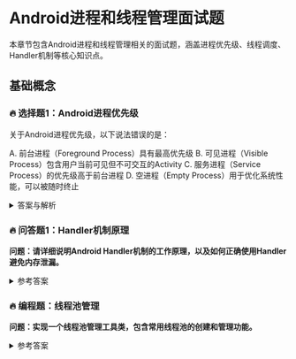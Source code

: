 # Android进程和线程管理面试题

本章节包含Android进程和线程管理相关的面试题，涵盖进程优先级、线程调度、Handler机制等核心知识点。

## 基础概念

### 🔥 选择题1：Android进程优先级

关于Android进程优先级，以下说法错误的是：

A. 前台进程（Foreground Process）具有最高优先级
B. 可见进程（Visible Process）包含用户当前可见但不可交互的Activity
C. 服务进程（Service Process）的优先级高于前台进程
D. 空进程（Empty Process）用于优化系统性能，可以被随时终止

<details>
<summary>答案与解析</summary>

**答案：C**

解析：
1. 前台进程确实具有最高优先级，包含用户正在交互的Activity
2. 可见进程包含可见但不可交互的Activity，如对话框背后的Activity
3. 服务进程优先级低于前台进程和可见进程，但高于后台进程
4. 空进程不包含任何活动的应用组件，用于加快应用下次启动速度
</details>

### 🔥 问答题1：Handler机制原理

**问题：请详细说明Android Handler机制的工作原理，以及如何正确使用Handler避免内存泄漏。**

<details>
<summary>参考答案</summary>

1. **Handler机制组成部分**
   - Handler：发送和处理消息
   - Message：消息对象
   - MessageQueue：消息队列
   - Looper：消息循环

2. **工作流程**
   - Handler发送消息到MessageQueue
   - Looper不断从MessageQueue中取出消息
   - Handler处理消息

3. **主要用途**
   - 线程间通信
   - 延迟执行任务
   - 处理异步操作结果

4. **避免内存泄漏的方法**
   - 使用静态内部类
   - 弱引用持有外部类
   - 及时移除消息
   - Activity销毁时清理Handler

5. **最佳实践**
   - 正确管理Handler生命周期
   - 使用post方法简化代码
   - 合理设置消息优先级
   - 避免重复发送消息
</details>

### 🔥 编程题：线程池管理

**问题：实现一个线程池管理工具类，包含常用线程池的创建和管理功能。**

<details>
<summary>参考答案</summary>

```java
public class ThreadPoolManager {
    private static ThreadPoolManager instance;
    
    // 不同类型的线程池
    private ExecutorService cachedThreadPool;
    private ExecutorService fixedThreadPool;
    private ScheduledExecutorService scheduledThreadPool;
    private ExecutorService singleThreadExecutor;
    
    // 线程池配置参数
    private static final int CORE_POOL_SIZE = 5;
    private static final int MAX_POOL_SIZE = 10;
    private static final int KEEP_ALIVE_TIME = 60;
    private static final int SCHEDULED_POOL_SIZE = 3;
    
    private ThreadPoolManager() {
        initThreadPools();
    }
    
    public static ThreadPoolManager getInstance() {
        if (instance == null) {
            synchronized (ThreadPoolManager.class) {
                if (instance == null) {
                    instance = new ThreadPoolManager();
                }
            }
        }
        return instance;
    }
    
    private void initThreadPools() {
        // 创建缓存线程池
        cachedThreadPool = Executors.newCachedThreadPool();
        
        // 创建固定大小线程池
        fixedThreadPool = new ThreadPoolExecutor(
            CORE_POOL_SIZE,
            MAX_POOL_SIZE,
            KEEP_ALIVE_TIME,
            TimeUnit.SECONDS,
            new LinkedBlockingQueue<>(),
            new ThreadPoolExecutor.CallerRunsPolicy()
        );
        
        // 创建定时任务线程池
        scheduledThreadPool = Executors.newScheduledThreadPool(SCHEDULED_POOL_SIZE);
        
        // 创建单线程池
        singleThreadExecutor = Executors.newSingleThreadExecutor();
    }
    
    // 执行普通任务
    public void execute(Runnable task) {
        fixedThreadPool.execute(task);
    }
    
    // 执行需要返回结果的任务
    public <T> Future<T> submit(Callable<T> task) {
        return fixedThreadPool.submit(task);
    }
    
    // 执行定时任务
    public ScheduledFuture<?> scheduleTask(Runnable task, long delay, TimeUnit unit) {
        return scheduledThreadPool.schedule(task, delay, unit);
    }
    
    // 执行周期性任务
    public ScheduledFuture<?> schedulePeriodicTask(
            Runnable task, 
            long initialDelay, 
            long period, 
            TimeUnit unit) {
        return scheduledThreadPool.scheduleAtFixedRate(task, initialDelay, period, unit);
    }
    
    // 在缓存线程池中执行任务
    public void executeInCachedPool(Runnable task) {
        cachedThreadPool.execute(task);
    }
    
    // 在单线程池中执行任务
    public void executeInSingleThread(Runnable task) {
        singleThreadExecutor.execute(task);
    }
    
    // 关闭线程池
    public void shutdown() {
        if (!cachedThreadPool.isShutdown()) {
            cachedThreadPool.shutdown();
        }
        if (!fixedThreadPool.isShutdown()) {
            fixedThreadPool.shutdown();
        }
        if (!scheduledThreadPool.isShutdown()) {
            scheduledThreadPool.shutdown();
        }
        if (!singleThreadExecutor.isShutdown()) {
            singleThreadExecutor.shutdown();
        }
    }
    
    // 立即关闭线程池
    public void shutdownNow() {
        if (!cachedThreadPool.isShutdown()) {
            cachedThreadPool.shutdownNow();
        }
        if (!fixedThreadPool.isShutdown()) {
            fixedThreadPool.shutdownNow();
        }
        if (!scheduledThreadPool.isShutdown()) {
            scheduledThreadPool.shutdownNow();
        }
        if (!singleThreadExecutor.isShutdown()) {
            singleThreadExecutor.shutdownNow();
        }
    }
    
    // 使用示例
    public void exampleUsage() {
        // 执行普通任务
        execute(() -> {
            // 执行任务逻辑
            System.out.println("Executing task in fixed thread pool");
        });
        
        // 执行需要返回结果的任务
        Future<String> future = submit(() -> {
            // 执行任务逻辑
            return "Task result";
        });
        
        // 执行定时任务
        scheduleTask(() -> {
            System.out.println("Executing delayed task");
        }, 5, TimeUnit.SECONDS);
        
        // 执行周期性任务
        schedulePeriodicTask(() -> {
            System.out.println("Executing periodic task");
        }, 0, 1, TimeUnit.MINUTES);
        
        // 在缓存线程池中执行任务
        executeInCachedPool(() -> {
            System.out.println("Executing task in cached thread pool");
        });
        
        // 在单线程池中执行任务
        executeInSingleThread(() -> {
            System.out.println("Executing task in single thread pool");
        });
    }
    
    // 监控线程池状态的方法
    public ThreadPoolStatus getThreadPoolStatus() {
        ThreadPoolStatus status = new ThreadPoolStatus();
        
        if (fixedThreadPool instanceof ThreadPoolExecutor) {
            ThreadPoolExecutor executor = (ThreadPoolExecutor) fixedThreadPool;
            status.activeCount = executor.getActiveCount();
            status.poolSize = executor.getPoolSize();
            status.queueSize = executor.getQueue().size();
            status.completedTaskCount = executor.getCompletedTaskCount();
        }
        
        return status;
    }
    
    // 线程池状态数据类
    public static class ThreadPoolStatus {
        public int activeCount;      // 活动线程数
        public int poolSize;         // 线程池大小
        public int queueSize;        // 队列中等待的任务数
        public long completedTaskCount; // 已完成的任务数
    }
}
```

代码说明：
1. 实现了完整的线程池管理功能：
   - 不同类型的线程池
   - 任务提交和执行
   - 定时任务支持
   - 线程池状态监控
2. 使用单例模式确保线程池全局唯一
3. 提供了灵活的任务提交方式
4. 包含线程池参数配置
5. 实现了资源管理和释放
6. 提供了状态监控功能
7. 包含完整的使用示例
</details>